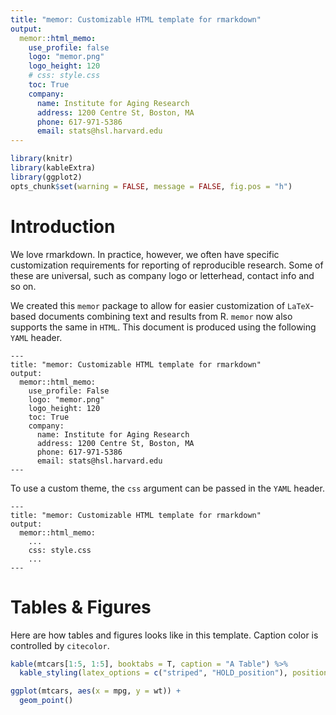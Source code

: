 ```yaml
---
title: "memor: Customizable HTML template for rmarkdown"
output:
  memor::html_memo:
    use_profile: false
    logo: "memor.png"
    logo_height: 120
    # css: style.css
    toc: True
    company:
      name: Institute for Aging Research
      address: 1200 Centre St, Boston, MA
      phone: 617-971-5386
      email: stats@hsl.harvard.edu
---
```


```r
library(knitr)
library(kableExtra)
library(ggplot2)
opts_chunk$set(warning = FALSE, message = FALSE, fig.pos = "h")
```
 
# Introduction
We love rmarkdown. In practice, however, we often have specific customization requirements for reporting of reproducible research. Some of these are universal, such as company logo or letterhead, contact info and so on. 
 
We created this `memor` package to allow for easier customization of `LaTeX`-based documents combining text and results from R. `memor` now also supports the same in `HTML`. This document is produced using the following `YAML` header. 
 
```
---
title: "memor: Customizable HTML template for rmarkdown"
output:
  memor::html_memo:
    use_profile: False
    logo: "memor.png"
    logo_height: 120
    toc: True
    company:
      name: Institute for Aging Research
      address: 1200 Centre St, Boston, MA
      phone: 617-971-5386
      email: stats@hsl.harvard.edu
---
```

To use a custom theme, the `css` argument can be passed in the `YAML` header.
```
---
title: "memor: Customizable HTML template for rmarkdown"
output:
  memor::html_memo:
    ...
    css: style.css
    ...
---
```

# Tables & Figures 
Here are how tables and figures looks like in this template. Caption color is controlled by `citecolor`.
```r
kable(mtcars[1:5, 1:5], booktabs = T, caption = "A Table") %>%
  kable_styling(latex_options = c("striped", "HOLD_position"), position = "left")
```

```r
ggplot(mtcars, aes(x = mpg, y = wt)) +
  geom_point()
```
